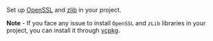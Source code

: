 <PlatformWrapper platform="windows">

Set up [OpenSSL](https://www.openssl.org/)  and [zlib](https://www.zlib.net/) in your project.

**Note** - If you face any issue to install `OpenSSL` and `zLib` libraries in your project, you can install it through [vcpkg](integrate-token-generation?platform=windows#install-required-library-through-vcpkg).

</PlatformWrapper>